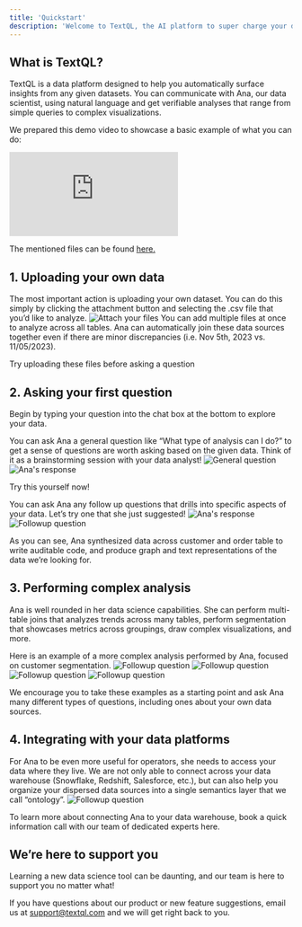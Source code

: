 ```yaml
---
title: 'Quickstart'
description: 'Welcome to TextQL, the AI platform to super charge your data science workloads. With our tool, self serve analytics is possible for anyone. This is your guide to getting started if you’re a new user.'
---
```


## What is TextQL?

TextQL is a data platform designed to help you automatically surface insights from any given datasets. You can communicate with Ana, our data scientist, using natural language and get verifiable analyses that range from simple queries to complex visualizations.

We prepared this demo video to showcase a basic example of what you can do:
<iframe
  src="https://www.loom.com/embed/227ceae4af7941a9b0f7e577156d9eb3"
  frameborder="0"
  webkitallowfullscreen
  mozallowfullscreen
  allowfullscreen
  style={{ width: '100%', height: '400px', border: 'none' }}
></iframe>

The mentioned files can be found [here.](https://drive.google.com/drive/folders/1VymOtEvtvhdRdpQszCyE2Kmuw7Y1XLrh?usp=sharing)

## 1. Uploading your own data
The most important action is uploading your own dataset. You can do this simply by clicking the attachment button and selecting the .csv file that you’d like to analyze.
![Attach your files](images/quickstart/quickstart_1.png)
You can add multiple files at once to analyze across all tables. Ana can automatically join these data sources together even if there are minor discrepancies (i.e. Nov 5th, 2023 vs. 11/05/2023).

Try uploading these files before asking a question

## 2. Asking your first question
Begin by typing your question into the chat box at the bottom to explore your data.

You can ask Ana a general question like “What type of analysis can I do?” to get a sense of questions are worth asking based on the given data. Think of it as a brainstorming session with your data analyst!
![General question](images/quickstart/quickstart_2.png)
![Ana's response](images/quickstart/quickstart_3.png)

Try this yourself now!

You can ask Ana any follow up questions that drills into specific aspects of your data. Let’s try one that she just suggested!
![Ana's response](images/quickstart/quickstart_LTV.png)
![Followup question](images/quickstart/quickstart_4.png)

As you can see, Ana synthesized data across customer and order table to write auditable code, and produce graph and text representations of the data we’re looking for.

## 3. Performing complex analysis
Ana is well rounded in her data science capabilities. She can perform multi-table joins that analyzes trends across many tables, perform segmentation that showcases metrics across groupings, draw complex visualizations, and more. 

Here is an example of a more complex analysis performed by Ana, focused on customer segmentation.
![Followup question](images/quickstart/quickstart_5.png)
![Followup question](images/quickstart/quickstart_6.png)
![Followup question](images/quickstart/quickstart_7.png)
![Followup question](images/quickstart/quickstart_8.png)

We encourage you to take these examples as a starting point and ask Ana many different types of questions, including ones about your own data sources. 

## 4. Integrating with your data platforms

For Ana to be even more useful for operators, she needs to access your data where they live. We are not only able to connect across your data warehouse (Snowflake, Redshift, Salesforce, etc.), but can also help you organize your dispersed data sources into a single semantics layer that we call “ontology”. 
![Followup question](images/quickstart/quickstart_9.png)

To learn more about connecting Ana to your data warehouse, book a quick information call with our team of dedicated experts here.

## We’re here to support you

Learning a new data science tool can be daunting, and our team is here to support you no matter what!

If you have questions about our product or new feature suggestions, email us at [support@textql.com](mailto:support@textql.com) and we will get right back to you.


